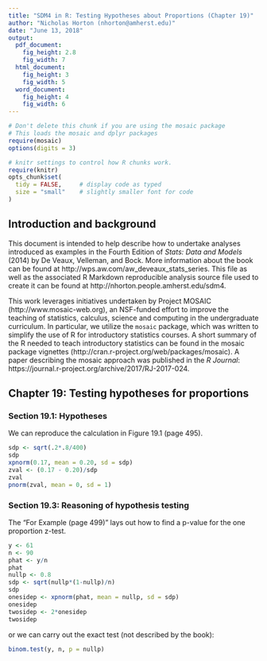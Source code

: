 ```yaml
---
title: "SDM4 in R: Testing Hypotheses about Proportions (Chapter 19)"
author: "Nicholas Horton (nhorton@amherst.edu)"
date: "June 13, 2018"
output: 
  pdf_document:
    fig_height: 2.8
    fig_width: 7
  html_document:
    fig_height: 3
    fig_width: 5
  word_document:
    fig_height: 4
    fig_width: 6
---
```



```r
# Don't delete this chunk if you are using the mosaic package
# This loads the mosaic and dplyr packages
require(mosaic)
options(digits = 3)
```

```r
# knitr settings to control how R chunks work.
require(knitr)
opts_chunk$set(
  tidy = FALSE,     # display code as typed
  size = "small"    # slightly smaller font for code
)
```

## Introduction and background 

This document is intended to help describe how to undertake analyses introduced 
as examples in the Fourth Edition of *Stats: Data and Models* (2014) by De Veaux, Velleman, and Bock.
More information about the book can be found at http://wps.aw.com/aw_deveaux_stats_series.  This
file as well as the associated R Markdown reproducible analysis source file used to create it can be found at http://nhorton.people.amherst.edu/sdm4.

This work leverages initiatives undertaken by Project MOSAIC (http://www.mosaic-web.org), an NSF-funded effort to improve the teaching of statistics, calculus, science and computing in the undergraduate curriculum. In particular, we utilize the `mosaic` package, which was written to simplify the use of R for introductory statistics courses. A short summary of the R needed to teach introductory statistics can be found in the mosaic package vignettes (http://cran.r-project.org/web/packages/mosaic).
A paper describing the mosaic approach was published in the *R Journal*: https://journal.r-project.org/archive/2017/RJ-2017-024.

## Chapter 19: Testing hypotheses for proportions

### Section 19.1: Hypotheses

We can reproduce the calculation in Figure 19.1 (page 495).

```r
sdp <- sqrt(.2*.8/400)
sdp
xpnorm(0.17, mean = 0.20, sd = sdp)
zval <- (0.17 - 0.20)/sdp
zval
pnorm(zval, mean = 0, sd = 1)
```

### Section 19.3: Reasoning of hypothesis testing

The "For Example (page 499)" lays out how to find a p-value for the one proportion z-test.

```r
y <- 61 
n <- 90 
phat <- y/n
phat
nullp <- 0.8
sdp <- sqrt(nullp*(1-nullp)/n)
sdp
onesidep <- xpnorm(phat, mean = nullp, sd = sdp)
onesidep
twosidep <- 2*onesidep
twosidep
```

or we can carry out the exact test (not described by the book):

```r
binom.test(y, n, p = nullp)
```

